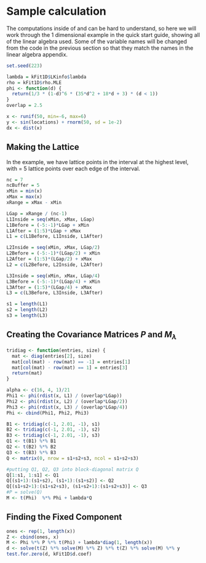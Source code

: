# Sample \ttt{LatticeKrig} calculation

The computations inside of \ttt{LatticeKrig} and \ttt{LKrig} can be hard to understand, so here we will work through the 1 dimensional example in the quick start guide, showing all of the linear algebra used. Some of the variable names will be changed from the code in the previous section so that they match the names in the linear algebra appendix.

```r
set.seed(223)

lambda = kFit1D$LKinfo$lambda
rho = kFit1D$rho.MLE
phi <- function(d) {
  return(1/3 * (1-d)^6 * (35*d^2 + 18*d + 3) * (d < 1))
}
overlap = 2.5

x <- runif(50, min=-6, max=6)
y <- sin(locations) + rnorm(50, sd = 1e-2)
dx <- dist(x)
```



## Making the Lattice

In the example, we have \ttt{NC = 7} lattice points in the interval at the highest level, with \ttt{NC.buffer} = 5 lattice points over each edge of the interval. 

```r
nc = 7
ncBuffer = 5
xMin = min(x)
xMax = max(x)
xRange = xMax - xMin

LGap = xRange / (nc-1)
L1Inside = seq(xMin, xMax, LGap)
L1Before = (-5:-1)*LGap + xMin
L1After = (1:5)*LGap + xMax
L1 = c(L1Before, L1Inside, L1After)

L2Inside = seq(xMin, xMax, LGap/2)
L2Before = (-5:-1)*(LGap/2) + xMin
L2After = (1:5)*(LGap/2) + xMax
L2 = c(L2Before, L2Inside, L2After)

L3Inside = seq(xMin, xMax, LGap/4)
L3Before = (-5:-1)*(LGap/4) + xMin
L3After = (1:5)*(LGap/4) + xMax
L3 = c(L3Before, L3Inside, L3After)

s1 = length(L1)
s2 = length(L2)
s3 = length(L3)
```

## Creating the Covariance Matrices $P$ and $M_\lambda$

```r
tridiag <- function(entries, size) {
  mat <- diag(entries[2], size)
  mat[col(mat) - row(mat) == -1] = entries[1]
  mat[col(mat) - row(mat) == 1] = entries[3]
  return(mat)
}

alpha <- c(16, 4, 1)/21
Phi1 <- phi(rdist(x, L1) / (overlap*LGap))
Phi2 <- phi(rdist(x, L2) / (overlap*LGap/2))
Phi3 <- phi(rdist(x, L3) / (overlap*LGap/4))
Phi <- cbind(Phi1, Phi2, Phi3)

B1 <- tridiag(c(-1, 2.01, -1), s1)
B2 <- tridiag(c(-1, 2.01, -1), s2)
B3 <- tridiag(c(-1, 2.01, -1), s3)
Q1 <- t(B1) %*% B1
Q2 <- t(B2) %*% B2
Q3 <- t(B3) %*% B3
Q <- matrix(0, nrow = s1+s2+s3, ncol = s1+s2+s3)

#putting Q1, Q2, Q3 into block-diagonal matrix Q
Q[1:s1, 1:s1] <- Q1
Q[(s1+1):(s1+s2), (s1+1):(s1+s2)] <- Q2
Q[(s1+s2+1):(s1+s2+s3), (s1+s2+1):(s1+s2+s3)] <- Q3
#P = solve(Q)
M <- t(Phi)  %*% Phi + lambda*Q
```

## Finding the Fixed Component

```r
ones <- rep(1, length(x))
Z <- cbind(ones, x)
M <- Phi %*% P %*% t(Phi) + lambda*diag(1, length(x))
d <- solve(t(Z) %*% solve(M) %*% Z) %*% t(Z) %*% solve(M) %*% y
test.for.zero(d, kFit1D$d.coef)
```